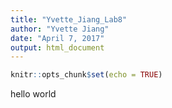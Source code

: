 ```yaml
---
title: "Yvette_Jiang_Lab8"
author: "Yvette Jiang"
date: "April 7, 2017"
output: html_document
---
```


```r
knitr::opts_chunk$set(echo = TRUE)
```

hello world

